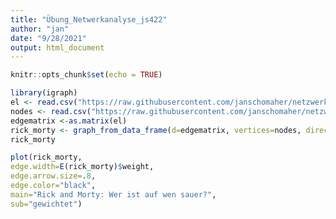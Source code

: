 ```yaml
---
title: "Übung_Netwerkanalyse_js422"
author: "jan"
date: "9/28/2021"
output: html_document
---
```


```r
knitr::opts_chunk$set(echo = TRUE)
```
```r
library(igraph)
el <- read.csv("https://raw.githubusercontent.com/janschomaher/netzwerkanalyse/main/el_rick.csv?token=ARL4VWGID3AFYBUCJOEH4ULBKLJJO", header=T, as.is=T, sep = ",")
nodes <- read.csv("https://raw.githubusercontent.com/janschomaher/netzwerkanalyse/main/nl_rick2.csv", header=T, as.is=T, sep = ",")
edgematrix <-as.matrix(el)
rick_morty <- graph_from_data_frame(d=edgematrix, vertices=nodes, directed=T)
rick_morty

plot(rick_morty,
edge.width=E(rick_morty)$weight,		
edge.arrow.size=.8,
edge.color="black",
main="Rick and Morty: Wer ist auf wen sauer?",
sub="gewichtet")
```

